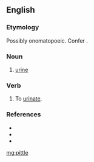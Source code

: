 ==English==

===Etymology===
Possibly onomatopoeic. Confer {{m|en|piddle}}.

===Noun===
{{en-noun|-}}

# {{context|Northumbria|lang=en}} [[urine]]

===Verb===
{{en-verb|pittl}}

# {{context|Northumbria|lang=en}} To [[urinate]].

===References===
* {{R:Northeast Dialect 2005}}
* {{R:New Geordie Dictionary 1987}}
* {{R:Todds Geordie 1977}}

[[mg:pittle]]